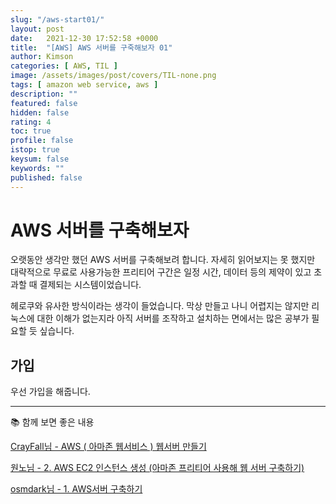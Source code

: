 ```yaml
---
slug: "/aws-start01/"
layout: post
date:   2021-12-30 17:52:58 +0000
title:  "[AWS] AWS 서버를 구죽해보자 01"
author: Kimson
categories: [ AWS, TIL ]
image: /assets/images/post/covers/TIL-none.png
tags: [ amazon web service, aws ]
description: ""
featured: false
hidden: false
rating: 4
toc: true
profile: false
istop: true
keysum: false
keywords: ""
published: false
---
```


# AWS 서버를 구축해보자

오랫동안 생각만 했던 AWS 서버를 구축해보려 합니다. 자세히 읽어보지는 못 했지만 대략적으로 무료로 사용가능한 프리티어 구간은 일정 시간, 데이터 등의 제약이 있고 초과할 때 결제되는 시스템이었습니다.

헤로쿠와 유사한 방식이라는 생각이 들었습니다. 막상 만들고 나니 어렵지는 않지만 리눅스에 대한 이해가 없는지라 아직 서버를 조작하고 설치하는 면에서는 많은 공부가 필요할 듯 싶습니다.

## 가입

우선 가입을 해줍니다.

-----

📚 함께 보면 좋은 내용

[CrayFall님 - AWS ( 아마존 웹서비스 ) 웹서버 만들기](https://itadventure.tistory.com/372)

[원노님 - 2. AWS EC2 인스턴스 생성 (아마존 프리티어 사용해 웹 서버 구축하기)](https://wantknow.tistory.com/27)

[osmdark님 - 1. AWS서버 구축하기](https://velog.io/@osmdark/1.AWS%EC%84%9C%EB%B2%84-%EA%B5%AC%EC%B6%95%ED%95%98%EA%B8%B0)
